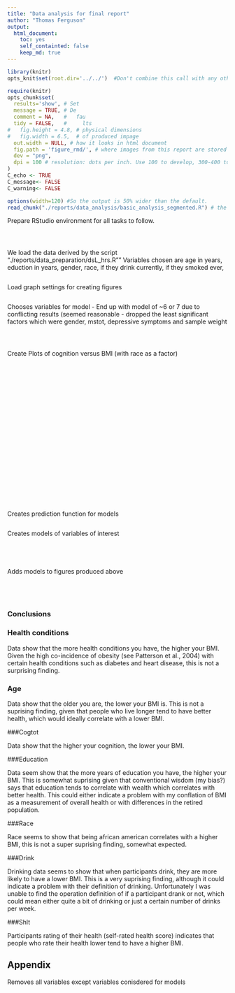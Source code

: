 ```yaml
---
title: "Data analysis for final report"
author: "Thomas Ferguson"
output:
  html_document:
    toc: yes
    self_containted: false
    keep_md: true
---  
```

<!-- for more options study http://rmarkdown.rstudio.com/html_document_format.html  -->
<!-- The report is produced from
REPOSITORY: the-name-of-the-repository
BRANCH: the-name-of-the-branch
PATH: ../Reports/
-->

<!--  Set the working directory to the repository's base directory; this assumes the report is nested inside of only one directory.-->
```r
library(knitr)
opts_knit$set(root.dir='../../')  #Don't combine this call with any other chunk -especially one that uses file paths.
```

<!-- Set the report-wide options, and point to the external script file. -->
```r
require(knitr)
opts_chunk$set(
  results='show', # Set
  message = TRUE, # De
  comment = NA,   #   fau
  tidy = FALSE,   #     lts
#   fig.height = 4.8, # physical dimensions
#   fig.width = 6.5,  # of produced impage
  out.width = NULL, # how it looks in html document
  fig.path = 'figure_rmd/', # where images from this report are stored
  dev = "png",
  dpi = 100 # resolution: dots per inch. Use 100 to develop, 300-400 to print. adjust
)
C_echo <- TRUE
C_message<- FALSE
C_warning<- FALSE

options(width=120) #So the output is 50% wider than the default.
read_chunk("./reports/data_analysis/basic_analysis_segmented.R") # the file to which knitr calls for the chunks
```


Prepare RStudio environment for all tasks to follow. 
```r
```

```r
```

```r
```

We load the data derived by the script "./reports/data_preparation/dsL_hrs.R"" 
Variables chosen are age in years, eduction in years, gender, race, if they drink currently, if they smoked ever,
```r
```

Load graph settings for creating figures
```r
```

Chooses variables for model - End up with model of ~6 or 7 due to conflicting results (seemed reasonable - dropped the least significant factors which were gender, mstot, depressive symptoms and sample weight
```r
```

```r
```

```r
```

Create Plots of cognition versus BMI (with race as a factor)
```r
```

```r
```

```r
```

```r
```

```r
```

```r
```

```r
```

```r
```

```r
```

```r
```

```r
```

```r
```

```r
```

```r
```

```r
```

```r
```

```r
```

```r
```

```r
```

```r
```

```r
```

```r
```

```r
```

```r
```
Creates prediction function for models
```r
```

Creates models of variables of interest
```r
```

```r
```

```r
```

```r
```

Adds models to figures produced above
```r
```

```r
```

```r
```

```r
```

### Conclusions

### Health conditions

Data show that the more health conditions you have, the higher your BMI. Given the high co-incidence of obesity (see Patterson et al., 2004) with certain health conditions such as diabetes and heart disease, this is not a surprising finding.

### Age

Data show that the older you are, the lower your BMI is. This is not a suprising finding, given that people who live longer tend to have better health, which would ideally correlate with a lower BMI.

###Cogtot

Data show that the higher your cognition, the lower your BMI.

###Education

Data seem show that the more years of education you have, the higher your BMI. This is somewhat suprising given that conventional wisdom (my bias?) says that education tends to correlate with wealth which correlates with better health. This could either indicate a problem with my conflation of BMI as a measurement of overall health or with differences in the retired population.

###Race

Race seems to show that being african american correlates with a higher BMI, this is not a super suprising finding, somewhat expected.

###Drink

Drinking data seems to show that when participants drink, they are more likely to have a lower BMI. This is a very suprising finding, although it could indicate a problem with their definition of drinking. Unfortunately I was unable to find the operation definition of if a participant drank or not, which could mean either quite a bit of drinking or just a certain number of drinks per week. 


###Shlt

Participants rating of their health (self-rated health score) indicates that people who rate their health lower tend to have a higher BMI.


## Appendix

Removes all variables except variables conisdered for models
```r
```

